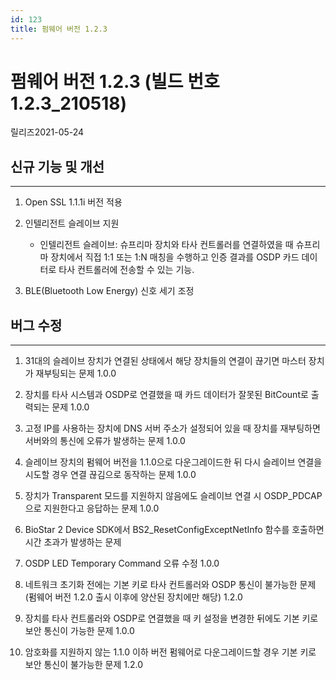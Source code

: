 ```yaml
---
id: 123
title: 펌웨어 버전 1.2.3
---
```


# 펌웨어 버전 1.2.3 (빌드 번호 1.2.3_210518)

릴리즈<Separator/>2021-05-24

## 신규 기능 및 개선

---

1. Open SSL 1.1.1i 버전 적용

1. 인텔리전트 슬레이브 지원

    - 인텔리전트 슬레이브: 슈프리마 장치와 타사 컨트롤러를 연결하였을 때 슈프리마 장치에서 직접 1:1 또는 1:N 매칭을 수행하고 인증 결과를 OSDP 카드 데이터로 타사 컨트롤러에 전송할 수 있는 기능.

1. BLE(Bluetooth Low Energy) 신호 세기 조정

## 버그 수정

---

<BugLists>

1. 31대의 슬레이브 장치가 연결된 상태에서 해당 장치들의 연결이 끊기면 마스터 장치가 재부팅되는 문제 <Badge>1.0.0</Badge>

1. 장치를 타사 시스템과 OSDP로 연결했을 때 카드 데이터가 잘못된 BitCount로 출력되는 문제 <Badge>1.0.0</Badge>

1. 고정 IP를 사용하는 장치에 DNS 서버 주소가 설정되어 있을 때 장치를 재부팅하면 서버와의 통신에 오류가 발생하는 문제 <Badge>1.0.0</Badge>

1. 슬레이브 장치의 펌웨어 버전을 1.1.0으로 다운그레이드한 뒤 다시 슬레이브 연결을 시도할 경우 연결 끊김으로 동작하는 문제 <Badge>1.0.0</Badge>

1. 장치가 Transparent 모드를 지원하지 않음에도 슬레이브 연결 시 OSDP_PDCAP으로 지원한다고 응답하는 문제 <Badge>1.0.0</Badge>

1. BioStar 2 Device SDK에서 BS2_ResetConfigExceptNetInfo 함수를 호출하면 시간 초과가 발생하는 문제

1. OSDP LED Temporary Command 오류 수정 <Badge>1.0.0</Badge>

1. 네트워크 초기화 전에는 기본 키로 타사 컨트롤러와 OSDP 통신이 불가능한 문제 (펌웨어 버전 1.2.0 출시 이후에 양산된 장치에만 해당) <Badge>1.2.0</Badge>

1. 장치를 타사 컨트롤러와 OSDP로 연결했을 때 키 설정을 변경한 뒤에도 기본 키로 보안 통신이 가능한 문제 <Badge>1.0.0</Badge>

1. 암호화를 지원하지 않는 1.1.0 이하 버전 펌웨어로 다운그레이드할 경우 기본 키로 보안 통신이 불가능한 문제 <Badge>1.2.0</Badge>

</BugLists>
